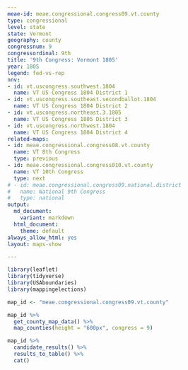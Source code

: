 ```yaml
---
meae-id: meae.congressional.congress09.vt.county
type: congressional
level: state
state: Vermont
geography: county
congressnum: 9
congressordinal: 9th
title: '9th Congress: Vermont 1805'
year: 1805
legend: fed-vs-rep
nnv:
- id: vt.uscongress.southwest.1804
  name: VT US Congress 1804 District 1
- id: vt.uscongress.southeast.secondballot.1804
  name: VT US Congress 1804 District 2
- id: vt.uscongress.northeast.3.1805
  name: VT US Congress 1805 District 3
- id: vt.uscongress.northwest.1804
  name: VT US Congress 1804 District 4
related-maps:
- id: meae.congressional.congress08.vt.county
  name: VT 8th Congress
  type: previous
- id: meae.congressional.congress010.vt.county
  name: VT 10th Congress
  type: next
# - id: meae.congressional.congress09.national.district
#   name: National 9th Congress
#   type: national
output:
  md_document:
    variant: markdown
  html_document:
    theme: default
always_allow_html: yes
layout: maps-show

---
```


```r
library(leaflet)
library(tidyverse)
library(USAboundaries)
library(mappingelections)

map_id <- "meae.congressional.congress09.vt.county"
```

<div class="map">

```r
map_id %>%
  get_county_map_data() %>%
  map_counties(height = "600px", congress = 9)
```

</div>

<div class="results-table">

```r
map_id %>%
  candidate_results() %>%
  results_to_table() %>%
  cat()
```

</div>
